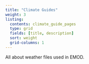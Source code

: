 ```yaml
---
title: "Climate Guides"
weight: 3
listing:
  contents: climate_guide_pages
  type: grid
  fields: [title, description]
  sort: weight
  grid-columns: 1
---
```


All about weather files used in EMOD.

